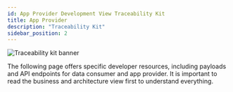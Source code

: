 ```yaml
---
id: App Provider Development View Traceability Kit
title: App Provider
description: "Traceability Kit"
sidebar_position: 2
---
```



![Traceability kit banner](@site/static/img/doc-traceability_header-minified.png)

The following page offers specific developer resources, including payloads and API endpoints for data consumer and app provider. It is important to read the business and architecture view first to understand everything.

<AspectModels components={props.components} />

<Policies components={props.components} />

<Notice components={props.components} />